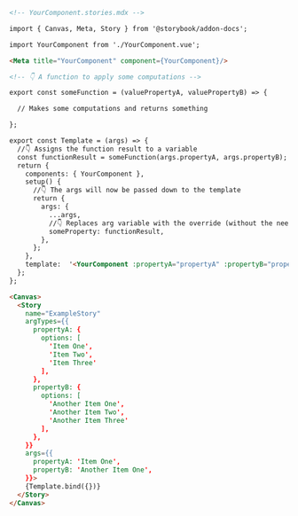 ```md
<!-- YourComponent.stories.mdx -->

import { Canvas, Meta, Story } from '@storybook/addon-docs';

import YourComponent from './YourComponent.vue';

<Meta title="YourComponent" component={YourComponent}/>

<!-- 👇 A function to apply some computations -->

export const someFunction = (valuePropertyA, valuePropertyB) => {

  // Makes some computations and returns something 

};

export const Template = (args) => {
  //👇 Assigns the function result to a variable
  const functionResult = someFunction(args.propertyA, args.propertyB);
  return {
    components: { YourComponent },
    setup() {
      //👇 The args will now be passed down to the template
      return {
        args: {
          ...args,
          //👇 Replaces arg variable with the override (without the need of mutation)
          someProperty: functionResult,
        },
      };
    },
    template:  '<YourComponent :propertyA="propertyA" :propertyB="propertyB" :someProperty="someProperty"/>',
  };
};

<Canvas>
  <Story
    name="ExampleStory"
    argTypes={{
      propertyA: {
        options: [
          'Item One',
          'Item Two',
          'Item Three'
        ],
      },
      propertyB: {
        options: [
          'Another Item One',
          'Another Item Two',
          'Another Item Three'
        ],
      },
    }}
    args={{
      propertyA: 'Item One',
      propertyB: 'Another Item One',
    }}>
    {Template.bind({})}
  </Story>
</Canvas>
```